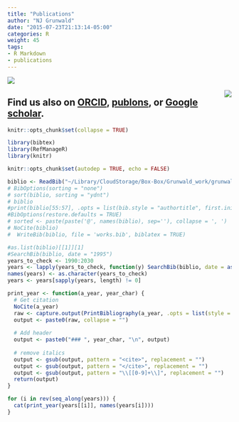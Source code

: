 ```yaml
---
title: "Publications"
author: "NJ Grunwald"
date: "2015-07-23T21:13:14-05:00"
categories: R
weight: 45
tags:
- R Markdown
- publications
---
```


![](/img/journal-logo.png)

<img src="/img/aps-journals-logo.png" align="right" />

## Find us also on [ORCID](https://orcid.org/0000-0003-1656-7602){target="_blank"}, [publons](https://publons.com/researcher/16114/niklaus-j-grunwald/){target="_blank"}, or [Google scholar](https://scholar.google.com/citations?user=t55Dt5sAAAAJ&hl=en){target="_blank"}. 

```r
knitr::opts_chunk$set(collapse = TRUE)
```

```r
library(bibtex)
library(RefManageR)
library(knitr)

knitr::opts_chunk$set(autodep = TRUE, echo = FALSE)
```

```r
biblio <- ReadBib("~/Library/CloudStorage/Box-Box/Grunwald_work/grunwaldlab/static/files/lab-biblio.bib", check = "warn")
# BibOptions(sorting = "none")
# sort(biblio, sorting = "ydnt")
# biblio
#print(biblio[55:57], .opts = list(bib.style = "authortitle", first.inits = FALSE))
#BibOptions(restore.defaults = TRUE)
# sorted <- paste(paste('@', names(biblio), sep=''), collapse = ', ')
# NoCite(biblio)
#  WriteBib(biblio, file = 'works.bib', biblatex = TRUE)

#as.list(biblio)[[1]][1]
#SearchBib(biblio, date = "1995")
years_to_check <- 1990:2030
years <- lapply(years_to_check, function(y) SearchBib(biblio, date = as.character(y)))
names(years) <- as.character(years_to_check)
years <- years[sapply(years, length) != 0]

print_year <- function(a_year, year_char) {
  # Get citation
  NoCite(a_year)
  raw <- capture.output(PrintBibliography(a_year, .opts = list(style = "HTML")))
  output <- paste0(raw, collapse = "")
  
  # Add header
  output <- paste0("### ", year_char, "\n", output)
  
  # remove italics
  output <- gsub(output, pattern = "<cite>", replacement = "")
  output <- gsub(output, pattern = "</cite>", replacement = "")
  output <- gsub(output, pattern = "\\[[0-9]+\\]", replacement = "")
  return(output)
}

```

```r
for (i in rev(seq_along(years))) {
  cat(print_year(years[[i]], names(years[i])))
}
```


